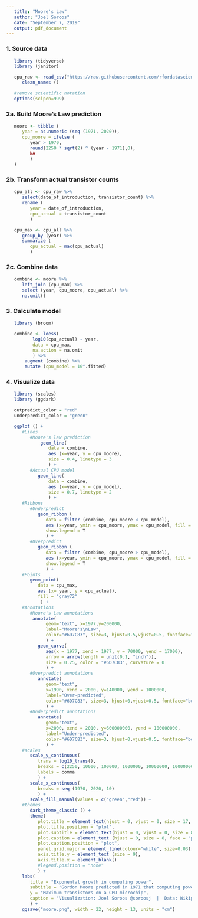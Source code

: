 ```yaml
---
   title: "Moore's Law"
   author: "Joel Soroos"
   date: "September 7, 2019"
   output: pdf_document
---
```



### 1. Source data
```r

   library (tidyverse)
   library (janitor) 

   cpu_raw <- read_csv("https://raw.githubusercontent.com/rfordatascience/tidytuesday/master/data/2019/2019-09-03/cpu.csv") %>%
      clean_names ()

   #remove scientific notation 
   options(scipen=999)
```
   

### 2a.  Build Moore's Law prediction
```r

   moore <- tibble (
      year = as.numeric (seq (1971, 2020)),
      cpu_moore = ifelse (
         year > 1970, 
         round(2250 * sqrt(2) ^ (year - 1971),0),
         NA
         )
   )
```


### 2b.  Transform actual transistor counts
```r

   cpu_all <- cpu_raw %>%
      select(date_of_introduction, transistor_count) %>%
      rename (
         year = date_of_introduction,
         cpu_actual = transistor_count
         )

   cpu_max <- cpu_all %>%
      group_by (year) %>%
      summarize (
         cpu_actual = max(cpu_actual)
         )
```


### 2c.  Combine data
```r
   
   combine <- moore %>%
      left_join (cpu_max) %>%
      select (year, cpu_moore, cpu_actual) %>%
      na.omit()
```


### 3.  Calculate model
```r

   library (broom)

   combine <- loess(		    
          log10(cpu_actual) ~ year,		   
          data = cpu_max,		       
          na.action = na.omit
          ) %>%		
       augment (combine) %>%
       mutate (cpu_model = 10^.fitted)
```


### 4. Visualize data
```r

   library (scales)
   library (ggdark)

   outpredict_color = "red"
   underpredict_color = "green"

   ggplot () +
      #Lines
         #Moore's law prediction
             geom_line(
                data = combine,
                aes (x=year, y = cpu_moore),
                size = 0.4, linetype = 3
                ) +
         #Actual CPU model
            geom_line(
                data = combine,
                aes (x=year, y = cpu_model),
                size = 0.7, linetype = 2
                ) + 
      #Ribbons
         #Underpredict
            geom_ribbon (
               data = filter (combine, cpu_moore < cpu_model),
               aes (x=year, ymin = cpu_moore, ymax = cpu_model, fill = "Actual > Moore's Law"),
               show.legend = T
               ) +
         #Overpredict
            geom_ribbon (
               data = filter (combine, cpu_moore > cpu_model),
               aes (x=year, ymin = cpu_moore, ymax = cpu_model, fill = "Actual < Moore's Law"),
               show.legend = T
               ) +
      #Points
         geom_point(
            data = cpu_max,
            aes (x= year, y = cpu_actual),
            fill = "gray72"
             ) +
      #Annotations
         #Moore's Law annotations
          annotate(
               geom="text", x=1977,y=200000,
               label="Moore's\nLaw", 
               color="#6D7C83", size=3, hjust=0.5,vjust=0.5, fontface="bold"
               ) +
            geom_curve(
               aes(x = 1977, xend = 1977, y = 70000, yend = 17000),
               arrow = arrow(length = unit(0.1, "inch")),
               size = 0.25, color = "#6D7C83", curvature = 0  
               ) +   
         #Overpredict annotations
            annotate(
               geom="text", 
               x=1990, xend = 2000, y=140000, yend = 1000000,
               label="Over-predicted", 
               color="#6D7C83", size=3, hjust=0,vjust=0.5, fontface="bold", angle = 27
               ) +
         #Underpredict annotations
            annotate(
               geom="text", 
               x=2000, xend = 2010, y=600000000, yend = 100000000,
               label="Under-predicted", 
               color="#6D7C83", size=3, hjust=0,vjust=0.5, fontface="bold", angle = 27
               ) +
      #scales
         scale_y_continuous(
            trans = log10_trans(),
            breaks = c(2250, 10000, 100000, 1000000, 10000000, 100000000, 1000000000, 10000000000, 100000000000),
            labels = comma
            ) +
         scale_x_continuous(
            breaks = seq (1970, 2020, 10)
            ) +
         scale_fill_manual(values = c("green","red")) +
      #themes
         dark_theme_classic () +
         theme(
            plot.title = element_text(hjust = 0, vjust = 0, size = 17, face = "bold", margin = margin (0,0,7,0)),
            plot.title.position = "plot",
            plot.subtitle = element_text(hjust = 0, vjust = 0, size = 8, face = "bold", margin = margin (0,0,30,0)),
            plot.caption = element_text (hjust = 0, size = 8, face = "plain", margin = margin (15,0,0,0), color="#6D7C83"),
            plot.caption.position = "plot",
            panel.grid.major = element_line(colour="white", size=0.03),
            axis.title.y = element_text (size = 9),
            axis.title.x = element_blank()
            #legend.position = "none"
            ) +
      labs(
         title = "Exponental growth in computing power",
         subtitle = "Gordon Moore predicted in 1971 that computing power would double approximately every 2 years (Moore's Law).  Over the next\n38 years proccessing strength has indeed grown at that rate.  Points signify microchip processor greater than predicted.",
         y = "Maximum transistors on a CPU microchip",
         caption = "Visualization: Joel Soroos @soroosj  |  Data: Wikipedia via R4DS Tidy Tuesday"
         ) +
      ggsave("moore.png", width = 22, height = 13, units = "cm")
```